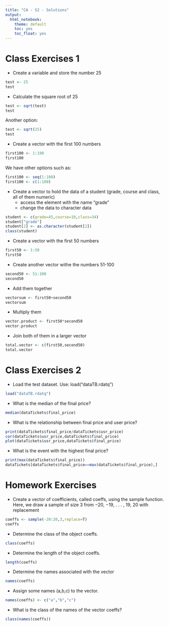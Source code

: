 ```yaml
---
title: "CA - S2 - Solutions"
output:
  html_notebook:
    theme: default
    toc: yes
    toc_float: yes
---
```


# Class Exercises 1

- Create a variable and store the number 25

```r
test <- 25
test
```

- Calculate the square root of 25

```r
test <- sqrt(test)
test
```

Another option:

```r
test <- sqrt(25)
test
```

- Create a vector with the first 100 numbers

```r
first100 <- 1:100
first100
```

We have other options such as:

```r
first100 <- seq(1:100)
first100 <- c(1:100)
```


- Create a vector to hold the data of a student (grade, course and class, all of them numeric)
    + access the element with the name “grade”
    + change the data to character data

```r
student <- c(grade=45,course=10,class=34)
student["grade"]
student[2] <- as.character(student[2])
class(student)
```

- Create a vector with the first 50 numbers
```r
first50 <- 1:50
first50 
```
- Create another vector withe the numbers 51-100
```r
second50 <- 51:100
second50
```
- Add them together
```r
vectorsum <- first50+second50
vectorsum
```

- Multiply them
```r
vector.product <- first50*second50
vector.product
```
- Join both of them in a larger vector
```r
total.vector <- c(first50,second50)
total.vector 
```

# Class Exercises 2

- Load the test dataset. Use: load("dataTB.rdatq")
```r
load("dataTB.rdatq")
```

- What is the median of the final price?
```r
median(dataTickets$final_price)
```

- What is the relationship between final price and user price?
```r
print(dataTickets$final_price/dataTickets$usr_price)
cor(dataTickets$usr_price,dataTickets$final_price)
plot(dataTickets$usr_price,dataTickets$final_price)
```

- What is the event with the highest final price?
```r
print(max(dataTickets$final_price))
dataTickets[dataTickets$final_price==max(dataTickets$final_price),]
```

# Homework Exercises

- Create a vector of coefficients, called coeffs, using the sample function. Here, we draw a sample of size 3 from −20, −19, . . . , 19, 20 with replacement
```r
coeffs <- sample(-20:20,3,replace=T)
coeffs 
```

- Determine the class of the object coeffs.
```r
class(coeffs)
```

- Determine the length of the object coeffs.
```r
length(coeffs)
```

- Determine the names associated with the vector
```r
names(coeffs)
```
- Assign some names (a,b,c) to the vector. 

```r
names(coeffs) <- c("a","b","c")
```

-  What is the class of the names of the vector coeffs?
```r
class(names(coeffs))
```